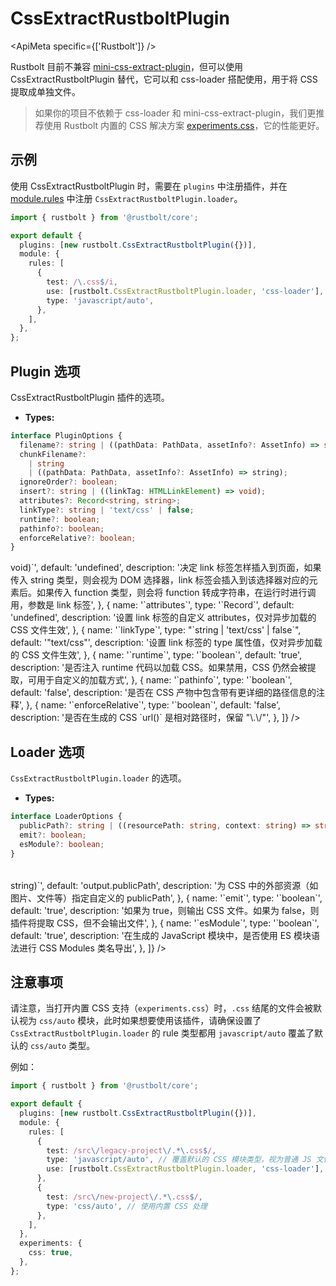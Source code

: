 
# CssExtractRustboltPlugin

<ApiMeta specific={['Rustbolt']} />

Rustbolt 目前不兼容 [mini-css-extract-plugin](https://github.com/webpack-contrib/mini-css-extract-plugin)，但可以使用 CssExtractRustboltPlugin 替代，它可以和 css-loader 搭配使用，用于将 CSS 提取成单独文件。

> 如果你的项目不依赖于 css-loader 和 mini-css-extract-plugin，我们更推荐使用 Rustbolt 内置的 CSS 解决方案 [experiments.css](/config/experiments#experimentscss)，它的性能更好。

## 示例

使用 CssExtractRustboltPlugin 时，需要在 `plugins` 中注册插件，并在 [module.rules](/config/module#modulerules) 中注册 `CssExtractRustboltPlugin.loader`。

```ts title="rustbolt.config.mjs"
import { rustbolt } from '@rustbolt/core';

export default {
  plugins: [new rustbolt.CssExtractRustboltPlugin({})],
  module: {
    rules: [
      {
        test: /\.css$/i,
        use: [rustbolt.CssExtractRustboltPlugin.loader, 'css-loader'],
        type: 'javascript/auto',
      },
    ],
  },
};
```

## Plugin 选项

CssExtractRustboltPlugin 插件的选项。

- **Types:**

```ts
interface PluginOptions {
  filename?: string | ((pathData: PathData, assetInfo?: AssetInfo) => string);
  chunkFilename?:
    | string
    | ((pathData: PathData, assetInfo?: AssetInfo) => string);
  ignoreOrder?: boolean;
  insert?: string | ((linkTag: HTMLLinkElement) => void);
  attributes?: Record<string, string>;
  linkType?: string | 'text/css' | false;
  runtime?: boolean;
  pathinfo?: boolean;
  enforceRelative?: boolean;
}
```

<Table
  header={[
    {
      name: '名称',
      key: 'name',
    },
    {
      name: '类型',
      key: 'type',
    },
    {
      name: '默认值',
      key: 'default',
    },
    {
      name: '描述',
      key: 'description',
    },
  ]}
  body={[
    {
      name: '`filename`',
      type: '`string`',
      default: '"[name].css"',
      description: 'CSS 产物的名称，请参考 `output.filename`',
    },
    {
      name: '`chunkFilename`',
      type: '`string`',
      default: '"[name].css"',
      description:
        '异步加载的 CSS 产物的名称，如果不设置则会使用 `filename`，请参考 `output.chunkFilename`',
    },
    {
      name: '`ignoreOrder`',
      type: '`boolean`',
      default: 'false',
      description:
        '若某些 CSS 在不同 chunk 中顺序有冲突，是否发出警告。例如 entryA 引入 a.css 和 b.css，entryB 引入 b.css 和 a.css，a.css 和 b.css 的顺序无法确定',
    },
    {
      name: '`insert`',
      type: '`string | ((linkTag: HTMLLinkElement) => void)`',
      default: 'undefined',
      description:
        '决定 link 标签怎样插入到页面，如果传入 string 类型，则会视为 DOM 选择器，link 标签会插入到该选择器对应的元素后。如果传入 function 类型，则会将 function 转成字符串，在运行时进行调用，参数是 link 标签',
    },
    {
      name: '`attributes`',
      type: '`Record<string, string>`',
      default: 'undefined',
      description:
        '设置 link 标签的自定义 attributes，仅对异步加载的 CSS 文件生效',
    },
    {
      name: '`linkType`',
      type: "`string | 'text/css' | false`",
      default: '"text/css"',
      description: '设置 link 标签的 type 属性值，仅对异步加载的 CSS 文件生效',
    },
    {
      name: '`runtime`',
      type: '`boolean`',
      default: 'true',
      description:
        '是否注入 runtime 代码以加载 CSS。如果禁用，CSS 仍然会被提取，可用于自定义的加载方式',
    },
    {
      name: '`pathinfo`',
      type: '`boolean`',
      default: 'false',
      description: '是否在 CSS 产物中包含带有更详细的路径信息的注释',
    },
    {
      name: '`enforceRelative`',
      type: '`boolean`',
      default: 'false',
      description: '是否在生成的 CSS `url()` 是相对路径时，保留 "\.\/"',
    },
  ]}
/>

## Loader 选项

`CssExtractRustboltPlugin.loader` 的选项。

- **Types:**

```ts
interface LoaderOptions {
  publicPath?: string | ((resourcePath: string, context: string) => string);
  emit?: boolean;
  esModule?: boolean;
}
```

<Table
  header={[
    {
      name: '名称',
      key: 'name',
    },
    {
      name: '类型',
      key: 'type',
    },
    {
      name: '默认值',
      key: 'default',
    },
    {
      name: '描述',
      key: 'description',
    },
  ]}
  body={[
    {
      name: '`publicPath`',
      type: '`string | ((resourcePath: string, context: string) => string)`',
      default: 'output.publicPath',
      description:
        '为 CSS 中的外部资源（如图片、文件等）指定自定义的 publicPath',
    },
    {
      name: '`emit`',
      type: '`boolean`',
      default: 'true',
      description:
        '如果为 true，则输出 CSS 文件。如果为 false，则插件将提取 CSS，但不会输出文件',
    },
    {
      name: '`esModule`',
      type: '`boolean`',
      default: 'true',
      description:
        '在生成的 JavaScript 模块中，是否使用 ES 模块语法进行 CSS Modules 类名导出',
    },
  ]}
/>

## 注意事项

请注意，当打开内置 CSS 支持（`experiments.css`）时，`.css` 结尾的文件会被默认视为 `css/auto` 模块，此时如果想要使用该插件，请确保设置了 `CssExtractRustboltPlugin.loader` 的 rule 类型都用 `javascript/auto` 覆盖了默认的 `css/auto` 类型。

例如：

```ts title="rustbolt.config.mjs"
import { rustbolt } from '@rustbolt/core';

export default {
  plugins: [new rustbolt.CssExtractRustboltPlugin({})],
  module: {
    rules: [
      {
        test: /src\/legacy-project\/.*\.css$/,
        type: 'javascript/auto', // 覆盖默认的 CSS 模块类型，视为普通 JS 文件
        use: [rustbolt.CssExtractRustboltPlugin.loader, 'css-loader'],
      },
      {
        test: /src\/new-project\/.*\.css$/,
        type: 'css/auto', // 使用内置 CSS 处理
      },
    ],
  },
  experiments: {
    css: true,
  },
};
```
